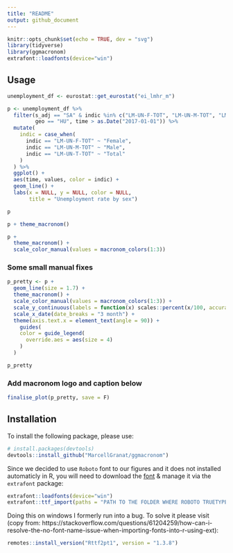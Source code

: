 ```yaml
---
title: "README"
output: github_document
---
```


```r
knitr::opts_chunk$set(echo = TRUE, dev = "svg")
library(tidyverse)
library(ggmacronom)
extrafont::loadfonts(device="win")
```

## Usage

```r
unemployment_df <- eurostat::get_eurostat("ei_lmhr_m")
```

```r
p <- unemployment_df %>% 
  filter(s_adj == "SA" & indic %in% c("LM-UN-F-TOT", "LM-UN-M-TOT", "LM-UN-T-TOT"),
         geo == "HU", time > as.Date("2017-01-01")) %>% 
  mutate(
    indic = case_when(
      indic == "LM-UN-F-TOT" ~ "Female",
      indic == "LM-UN-M-TOT" ~ "Male",
      indic == "LM-UN-T-TOT" ~ "Total"
    )
  ) %>% 
  ggplot() + 
  aes(time, values, color = indic) + 
  geom_line() +
  labs(x = NULL, y = NULL, color = NULL, 
       title = "Unemployment rate by sex")

p
```

```r
p + theme_macronom()
```

```r
p + 
  theme_macronom() + 
  scale_color_manual(values = macronom_colors(1:3))
```

### Some small manual fixes

```r
p_pretty <- p + 
  geom_line(size = 1.7) +
  theme_macronom() + 
  scale_color_manual(values = macronom_colors(1:3)) + 
  scale_y_continuous(labels = function(x) scales::percent(x/100, accuracy = .1, decimal.mark = ",")) + 
  scale_x_date(date_breaks = "3 month") +
  theme(axis.text.x = element_text(angle = 90)) + 
    guides(
    color = guide_legend(
      override.aes = aes(size = 4)
    )
  )

p_pretty
```

### Add macronom logo and caption below

```r
finalise_plot(p_pretty, save = F)
```


## Installation

To install the following package, please use:

```r
# install.packages(devtools)
devtools::install_github("MarcellGranat/ggmacronom")
```

Since we decided to use `Roboto` font to our figures and it does not installed automaticly in R, you will need to download the [font](https://fonts.google.com/specimen/Roboto) & manage it via the `extrafont` package:

```r
extrafont::loadfonts(device="win")
extrafont::ttf_import(paths = "PATH TO THE FOLDER WHERE ROBOTO TRUETYPE FILES CAN BE FOUND")
```

Doing this on windows I formerly run into a bug. To solve it please visit (copy from: https://stackoverflow.com/questions/61204259/how-can-i-resolve-the-no-font-name-issue-when-importing-fonts-into-r-using-ext):

```r
remotes::install_version("Rttf2pt1", version = "1.3.8")
```



